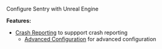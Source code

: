 Configure Sentry with Unreal Engine

**Features:**

- [Crash Reporting](/platforms/unreal/setup-crashreport/) to suppport crash reporting
  - [Advanced Configuration](/platforms/unrealadvanced-config/) for advanced configuration